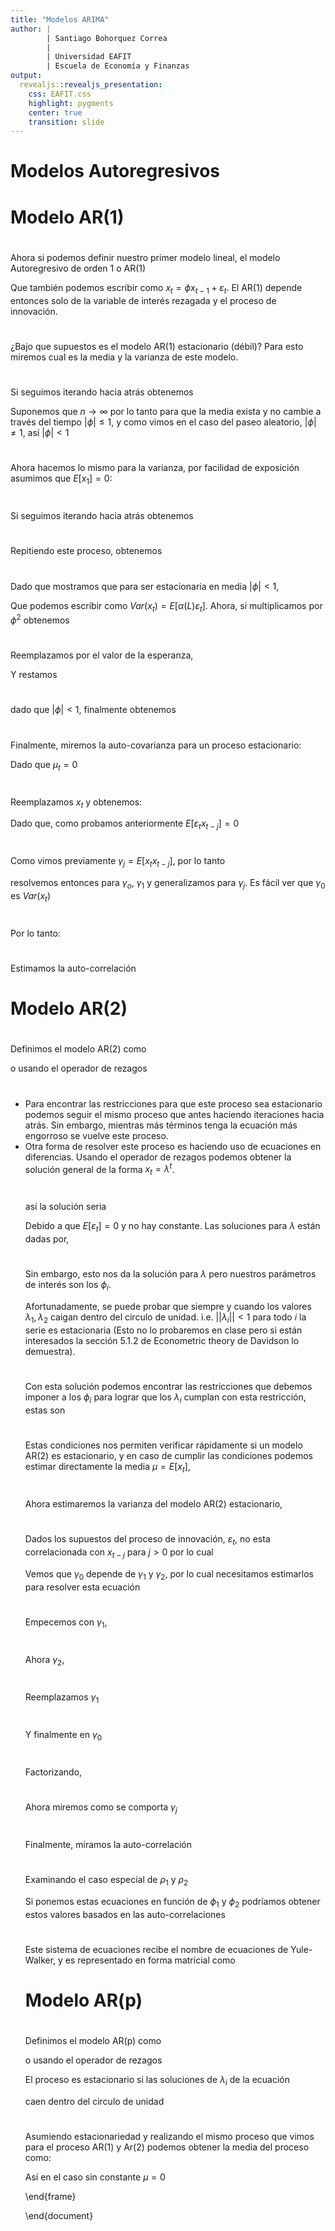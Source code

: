 ---
title: "Modelos ARIMA"
author: |
        | Santiago Bohorquez Correa
        |
        | Universidad EAFIT
        | Escuela de Economía y Finanzas
output:
  revealjs::revealjs_presentation:
    css: EAFIT.css
    highlight: pygments
    center: true
    transition: slide
---


# Modelos Autoregresivos

# Modelo AR(1)

#
Ahora si podemos definir nuestro primer modelo lineal, el modelo Autoregresivo de orden 1 o AR(1)

\begin{equation}
    (1-\phi  L)x_t = \varepsilon_t
\end{equation}

Que también podemos escribir como $x_t = \phi x_{t-1} + \varepsilon_t$. El AR(1)  depende entonces solo de la variable de interés rezagada y el proceso de innovación. 


#

¿Bajo que supuestos es el modelo AR(1) estacionario (débil)? Para esto miremos cual es la media y la varianza de este modelo.

\begin{align}
    E(x_t) & = E(\phi x_{t-1} + \varepsilon_t) \\
   & =   \phi E(x_{t-1}) + E(\varepsilon_t)  \\
  & =  \phi E[ (\phi x_{t-2} + \varepsilon_{t-1})] +  E(\varepsilon_t) \text{ Repetimos el proceso} \\
   & =   \phi^2 E[ x_{t-2}] +  \phi E[ \varepsilon_{t-1}] +  E(\varepsilon_t) \\
                 & =   \phi^2 E[(\phi x_{t-3} + \varepsilon_{t-2})]  +  \phi E[ \varepsilon_{t-1}] +  E(\varepsilon_t)
\end{align}

#

Si seguimos iterando hacia atrás obtenemos 
\begin{align}
    E(x_t) & = \phi^n E[x_{t-n}] + \phi^{n-1} E[\varepsilon_{t-(n-1)}]  + \dots + \phi E[ \varepsilon_{t-1}] +  E(\varepsilon_t) \\
    \\
    E(x_t) & = \phi^n E[x_{t-n}] + 0 + \dots + 0 + 0 \\
    E(x_t) & = \phi^n E[x_{t-n}]
\end{align}    

Suponemos que $n \rightarrow \infty$ por lo tanto para que la media exista y no cambie a través del tiempo $|\phi | \leq 1$, y como vimos en el caso del paseo aleatorio, $|\phi | \neq 1$, así $|\phi | < 1$

#

Ahora hacemos lo mismo para la varianza, por facilidad de exposición asumimos que $E[x_1] = 0$:    

\begin{align}
Var(x_t) & = E[(x_t - E[x_t])^2] \\
         & = E[x_t^2] \\
  & = E[(\phi x_{t-1} + \varepsilon_t)^2]  \\
  & = E[(\phi x_{t-1})^2] + 2E[\phi x_{t-1}\varepsilon_t] + E[\varepsilon_t^2] \\
         & = \phi^2 E[x_{t-1}^2] + 0 + E[\varepsilon_t^2] 
\end{align}    

#

Si seguimos iterando hacia atrás obtenemos


\begin{align}
Var(x_t) & = \phi^2 E[(\phi x_{t-2} + \varepsilon_{t-1})^2] + E[\varepsilon_t^2] \\
         & = \phi^4 E[x_{t-2}^2] + \phi^2 E[\varepsilon_{t-1}^2] + E[\varepsilon_t^2] \\
\end{align}

#
Repitiendo este proceso, obtenemos

\begin{align}
Var(x_t) & = \phi^{2n} E[x_{t-n}^2] + \phi^{2(n-1)} E[\varepsilon_{t-n}^2 ] + \dots  \\
& + \phi^2 E[\varepsilon_{t-1}^2] + E[\varepsilon_t^2]
\end{align}    

#


Dado que mostramos que para ser estacionaria en media $|\phi| < 1$, 

\begin{align}
Var(x_t) & = \phi^{2(n-1)} E[\varepsilon_{t-n}^2 ] + \dots  + \phi^2 E[\varepsilon_{t-1}^2] + E[\varepsilon_t^2]
\end{align}

Que podemos escribir como $Var(x_t) = E[\alpha(L)\varepsilon_t]$. Ahora, si multiplicamos por $\phi^2$ obtenemos

\begin{align}
\phi^2E[\alpha(L)\varepsilon_t] & =  \phi^{2n} E[\varepsilon_{t-n}^2 ] + \dots  + \phi^4 E[\varepsilon_{t-1}^2] + \phi^2 E[\varepsilon_t^2]   
\end{align}

#

Reemplazamos por el valor de la esperanza,

\begin{align}
E[\alpha(L)\varepsilon_t] & =  \phi^{2(n-1)} \sigma^2 + \dots  + \phi^2 \sigma^2 + \sigma^2 \\
\phi^2E[\alpha(L)\varepsilon_t] & = \phi^{2n} \sigma^2 + \dots  + \phi^4 \sigma^2 + \phi^2 \sigma^2 
\end{align}

Y restamos

\begin{align}
E[\alpha(L)\varepsilon_t] - \phi^2E[\alpha(L)\varepsilon_t] & = \phi^{2(n-1)} \sigma^2 + \dots  + \phi^2 \sigma^2 + \sigma^2  \\
& -  \phi^{2n} \sigma^2 -  \dots  - \phi^4 \sigma^2 - \phi^2 \sigma^2 \\
(1 - \phi) E[\alpha(L)\varepsilon_t] & =  \sigma^2 -  \phi^{2n} \sigma^2 
\end{align}

#

dado que $|\phi | < 1$, finalmente obtenemos 

\begin{align}
    E[\alpha(L)\varepsilon_t] & = \frac{\sigma^2}{1 - \phi^2} \\
    Var(x_t) & = \frac{\sigma^2}{1 - \phi^2}
\end{align}

#

Finalmente, miremos la auto-covarianza para un proceso estacionario:

\begin{align}
    \gamma_j & = cov(x_t,x_{t-j}) \\
             & = E[(x_t x_{t-j}) - \mu_t\mu_{t-j}] \\
             & = E[x_t x_{t-j}]
\end{align}

Dado que $\mu_t=0$

#
    
Reemplazamos $x_t$ y obtenemos:

\begin{align}
    \gamma_j & = E[ (\phi x_{t-1} + \varepsilon_t ) x_{t-j}] \\
  & = E[ \phi x_{t-1} x_{t-j} + \varepsilon_t x_{t-j}] \\
   & = \phi E[x_{t-1} x_{t-j}] + E[\varepsilon_t x_{t-j}] \\
    & = \phi E[x_{t-1} x_{t-j}]
\end{align}

Dado que, como probamos anteriormente $E[\varepsilon_t x_{t-j}]=0$   


#
Como vimos previamente $\gamma_j = E[x_t x_{t-j}]$, por lo tanto     

\begin{equation}
    \gamma_j = \phi \gamma_{j-1}
\end{equation}

resolvemos entonces para $\gamma_o$, $\gamma_1$ y generalizamos para $\gamma_j$. Es fácil ver que $\gamma_0$ es $Var(x_t)$

#
Por lo tanto:

\begin{align}
    \gamma_0 & = \frac{\sigma^2}{1 - \phi^2} \\
    \gamma_1 & = \phi \frac{\sigma^2}{1 - \phi^2} \\
    \gamma_2 & = \phi^2 \frac{\sigma^2}{1 - \phi^2} \\
             & \vdots \\
    \gamma_j & = \phi^j \frac{\sigma^2}{1 - \phi^2}        
\end{align}
 
    
#

Estimamos la auto-correlación

\begin{align}
    \rho_0 & = \frac{\gamma_0}{\gamma_0}  = 1 \\
    \rho_1 & =  \frac{\phi \gamma_0}{\gamma_0}  = \phi \\
    \rho_2 & =  \frac{\phi \gamma_1}{\gamma_0}  = \phi^2 \\
             & \vdots  \\
    \rho_j & =  \frac{\phi \gamma_{j-1}}{\gamma_0}  = \phi^j       
\end{align}
 
    
# Modelo AR(2)

#
Definimos el modelo AR(2) como
     
\begin{equation}
        x_t = \phi_1 x_{t-1} + \phi_2 x_{t-2} + \varepsilon_t 
\end{equation}
    
 o usando el operador de rezagos
    
  \begin{equation}\label{eq:Lar2}
        (1-\phi_1 L - \phi_2 L^2) x_t = \varepsilon_t
  \end{equation}
    
#
 
<ul>
<li>Para encontrar las restricciones para que este proceso sea estacionario podemos seguir el mismo proceso que antes haciendo iteraciones hacia atrás. Sin embargo, mientras más términos tenga la ecuación más engorroso se vuelve este proceso.</li>
<li> Otra forma de resolver este proceso es haciendo uso de ecuaciones en diferencias. Usando el operador de rezagos podemos obtener la solución general de la forma $x_t = \lambda^t$.</li>


#

así la solución seria

\begin{equation}
    \lambda^2 - \phi_1 \lambda - \phi_2 = 0  
\end{equation}

Debido a que $E[\varepsilon_t]=0$ y no hay constante. Las soluciones para $\lambda$ están dadas por,

\begin{equation}
 \lambda_1, \lambda_2 = \frac{\phi_1 \pm \sqrt{\phi_1^2 + 4\phi_2}}{2} 
\end{equation}

#

Sin embargo, esto nos da la solución para $\lambda$ pero nuestros parámetros de interés son los $\phi_i$. 

Afortunadamente, se puede probar que siempre y cuando los valores $\lambda_1, \lambda_2$ caigan dentro del circulo de unidad. i.e. $|| \lambda_i || < 1$ para todo $i$ la serie es estacionaria (Esto no lo probaremos en clase pero si están interesados la sección 5.1.2 de Econometric theory de Davidson lo demuestra).

#

Con esta solución podemos encontrar las restricciones que debemos imponer a los $\phi_i$ para lograr que los $\lambda_i$ cumplan con esta restricción, estas son 

\begin{align}
    \phi_1 + \phi_2 & < 1 \\
     -\phi_1 + \phi_2 & < 1 \\
    | \phi_2 | & < 1
\end{align}


#
    
Estas condiciones nos permiten verificar rápidamente si un modelo AR(2) es estacionario, y en caso de cumplir las condiciones podemos estimar directamente la media $\mu = E[x_t]$,

\begin{align}
    \mu & = E[\phi_1 x_{t-1} + \phi_2 x_{t-2} + \varepsilon_t ] \\
  & = \phi_1  E[x_{t-1}] + \phi_2 E[x_{t-2}] + E[\varepsilon_t] \\
 &  = \phi_1 \mu + \phi_2 \mu + E[\varepsilon_t]   \\
 (1 - \phi_1 - \phi_2) \mu & =  E[\varepsilon_t] \\
 \mu & = \frac{E[\varepsilon_t]}{1 - \phi_1 - \phi_2} = 0
\end{align}

#
   
Ahora estimaremos la varianza del modelo AR(2) estacionario,

\begin{align}
    \gamma_0 & = E[(x_t - E[x_t])^2] \\
             & = E[x_t^2] \\
             & = E[x_t x_t] \\
             & = E[(\phi_1 x_{t-1} + \phi_2 x_{t-2} + \varepsilon_t)x_t ] \\
 & = \phi_1 E[x_{t-1}x_{t} + \phi_2 E[x_{t-2} x_t] + E[\varepsilon_t x_t] \\
    & = \phi_1 \gamma_1 + \phi_2 \gamma_2 + E[\varepsilon_t (\phi_1 x_{t-1} + \phi_2 x_{t-2} + \varepsilon_t)] 
\end{align}

#

Dados los supuestos del proceso de innovación, $\varepsilon_t$, no esta correlacionada con $x_{t-j}$ para $j>0$ por lo cual 

\begin{align}
    \gamma_0  & = \phi_1 \gamma_1 + \phi_2 \gamma_2 + E[\varepsilon_t^2] \\
              & = \phi_1 \gamma_1 + \phi_2 \gamma_2 + \sigma^2
\end{align}

Vemos que $\gamma_0$ depende de $\gamma_1$ y $\gamma_2$, por lo cual necesitamos estimarlos para resolver esta ecuación 

#
    
Empecemos con $\gamma_1$,

\begin{align}
    \gamma_1  & = E[(x_t x_{t-1}) - \mu_t \mu_{t-1}] \\
              & = E[x_t x_{t-1}] \\
              & = E[(\phi_1 x_{t-1} + \phi_2 x_{t-2} + \varepsilon_t)x_{t-1}] \\
 & = \phi_1 E[x_{t-1}x_{t-1}] + \phi_2 E[x_{t-2}x_{t-1}] + E[\varepsilon_t x_{t-1}] \\
 & = \phi_1 \gamma_0 + \phi_2 \gamma_1 \\
 (1 - \phi_2) \gamma_1 & = \phi_1 \gamma_0 \\
 \gamma_1 & = \frac{\phi_1 \gamma_0}{1 - \phi_2 } 
\end{align}

#

Ahora $\gamma_2$,

\begin{align}
    \gamma_2  & = E[x_t x_{t-2}] \\
              & = E[(\phi_1 x_{t-1} + \phi_2 x_{t-2} + \varepsilon_t)x_{t-2}] \\
 & = \phi_1 E[x_{t-1}x_{t-2}] + \phi_2 E[x_{t-2}x_{t-2}] + E[\varepsilon_t x_{t-2}] \\
 & = \phi_1 \gamma_1 + \phi_2 \gamma_0  \\
\end{align}

#

Reemplazamos $\gamma_1$

\begin{align}
  \gamma_2 & = \phi_1 \frac{\phi_1 \gamma_0}{1 - \phi_2 } + \phi_2 \gamma_0  \\
           & =  \left( \frac{\phi_1^2}{1 - \phi_2 } + \phi_2 \right) \gamma_0  \\
 & =  \frac{\phi_1^2 + \phi_2(1 - \phi_2)}{1 - \phi_2 } \gamma_0       
\end{align}

#

Y finalmente en  $\gamma_0$

\begin{align}
  \gamma_0 & = \phi_1  \frac{\phi_1 \gamma_0}{1 - \phi_2 } + \phi_2 \frac{\phi_1^2 + \phi_2 (1 - \phi_2)}{1 - \phi_2 } \gamma_0 + \sigma^2 \\
 (1- \phi_2) \gamma_0  & = [\phi_1^2 + \phi_2 (\phi_1^2 + \phi_2 (1- \phi_2)) ] \gamma_0 + (1- \phi_2) \sigma^2 \\
(1- \phi_2) \gamma_0 & = [\phi_1^2 (1 + \phi_2) + \phi_2^2 (1 - \phi_2)] \gamma_0 + (1- \phi_2) \sigma^2  \\ 
[ (1- \phi_2) - \phi_1^2 & (1 + \phi_2)  - \phi_2^2 (1 - \phi_2) ]  \gamma_0  = (1- \phi_2) \sigma^2 \\
[(1- \phi_2^2) (1 - \phi_2)  & - \phi_1^2 (1 + \phi_2)]  \gamma_0  = (1- \phi_2) \sigma^2 
\end{align}

#

Factorizando,

\begin{align}
[(1 + \phi_2) (1 - \phi_2)^2  & - \phi_1^2 (1 + \phi_2)]  \gamma_0  = (1- \phi_2) \sigma^2 \\
 \gamma_0 & = \frac{(1- \phi_2)}{(1 + \phi_2) [(1 - \phi_2)^2 - \phi_1^2] } \sigma^2 
\end{align}


#

Ahora miremos como se comporta $\gamma_j$

\begin{align}
    \gamma_j  & = E[(x_t x_{t-j}) - \mu_t \mu_{t-j}] \\
              & = E[x_t x_{t-j}] \\
              & = E[(\phi_1 x_{t-1} + \phi_2 x_{t-2} + \varepsilon_t)x_{t-j}] \\
& = \phi_1 E[x_{t-1}x_{t-j}] + \phi_2 E[x_{t-2}x_{t-j}] + E[\varepsilon_t x_{t-j}] \\
\gamma_j & = \phi_1 \gamma_{j-1} + \phi_2 \gamma_{j-2}  
\end{align}


#

Finalmente, miramos la auto-correlación 

\begin{align}
    \rho_j  & = \frac{\phi_1 \gamma_{j-1} + \phi_2 \gamma_{j-2}}{\gamma_0} \\
            & = \phi_1 \rho_{j-1} + \phi_2 \rho_{j-2}
\end{align}

#

Examinando el caso especial de $\rho_1$ y $\rho_2$

\begin{align}
    \rho_1  & = \phi_1 + \phi_2 \rho_{1} \\
    \rho_2  & = \phi_1 \rho_1 + \phi_2
\end{align}

Si ponemos estas ecuaciones en función de $\phi_1$ y $\phi_2$ podríamos obtener estos valores basados en las auto-correlaciones

\begin{align}
    \phi_1  & = \rho_1 -  \phi_2 \rho_{1} \\
    \phi_2  & = - \phi_1 \rho_1 + \rho_2
\end{align}

#

Este sistema de ecuaciones recibe el nombre de ecuaciones de Yule-Walker, y es representado en forma matricial como

\begin{equation}
\begin{bmatrix}
 \phi_1 \\ 
\phi_2
\end{bmatrix}    
=
\begin{bmatrix}
 1 & \rho_1 \\ 
\rho_1 & 1
\end{bmatrix}^{-1}  
\begin{bmatrix}
 \rho_1 \\ 
\rho_2
\end{bmatrix} 
\end{equation}

# Modelo AR(p)

#

Definimos el modelo AR(p) como
     
  \begin{equation}
         x_t = \phi_1 x_{t-1} + \phi_2 x_{t-2} + \dots + \phi_p x_{t-p} + \varepsilon_t \label{eq:arp}
     \end{equation}
    
  o usando el operador de rezagos
    
\begin{equation}
       \phi(L)x_t = \varepsilon_t
  \end{equation}

El proceso es estacionario si las soluciones de $\lambda_i$ de la ecuación

\begin{equation}
    \lambda^p - \phi_1 \lambda^{p-1} - \dots - \phi_p = 0  
\end{equation}

caen dentro del circulo de unidad    

#

Asumiendo estacionariedad y realizando el mismo proceso que vimos para el proceso AR(1) y Ar(2) podemos obtener la media del proceso como:

\begin{equation}
\mu = \frac{E[\varepsilon_t]}{1- \phi_1 - \phi_2 - \dots - \phi_p}    
\end{equation}

Así en el caso sin constante $\mu = 0$

\end{frame}

\begin{frame}{Modelo AR(p)}
    
Ahora para estimar las auto-covarianzas usando la misma estrategia que utilizamos para el modelo AR(2).

\begin{align*}
E[x_t x_{t-j}] & =  E[(\phi_1 x_{t-1} + \phi_2 x_{t-2} + \dots + \phi_p x_{t-p} +  \varepsilon_t) x_{t-j}] \\
E[x_t x_{t-j}] & = \phi_1 E[x_{t-1}x_{t-j}] + \phi_2 E[x_{t-2}x_{t-j}] + \dots + \phi_p E[x_{t-p} x_{t-j}] \\
& + E[\varepsilon_t x_{t-j}] \\
\visible<2-> { \gamma_j & = \phi_1 \gamma_{j-1} + \phi_2 \gamma_{j-2} + \dots + \phi_p \gamma_{j-p} + E[\varepsilon_t x_{t-j}]
}
\end{align*}
\end{frame}

\begin{frame}{Modelo AR(p)}
Ahora podemos estimar la varianza, como $\gamma_0$

\begin{equation}
    \gamma_j  = \phi_1 \gamma_{1} + \phi_2 \gamma_{2} + \dots + \phi_p \gamma_{p} + \sigma^2
\end{equation}

\visible<2->{Y para valores de $j>0$

\begin{equation}\label{gamma:arp}
    \gamma_j = \phi_1 \gamma_{j-1} + \phi_2 \gamma_{j-2} + \dots + \phi_p \gamma_{j-p} 
\end{equation}

}
\end{frame}

\begin{frame}{Modelo AR(p)}
    
Y para las auto-correlaciones dividimos la ecuación \ref{gamma:arp} por $\gamma_0$ y obtenemos

\begin{equation}
   \rho_j = \phi_1 \rho_{j-1} + \phi_2 \rho_{j-2} + \dots + \phi_p \rho_{j-p}  
\end{equation}
   
\visible<2->{con esto podemos estimar las ecuaciones de Yule-Walker, 
 
 \begin{align*}
    \rho_1  & = \phi_1  + \phi_2 \rho_1 + \dots + \phi_p \rho_{p-1}  \\
    \rho_2  & = \phi_1 \rho_1 + \phi_2  + \dots + \phi_p \rho_{p-2} \\
            &  \vdots \\
    \rho_p  & = \phi_1 \rho_{p-1} + \phi_2 \rho_{p-2} + \dots + \phi_p 
\end{align*}
}
\end{frame}

\begin{frame}{Modelo AR(p)}

Y en forma matricial para los términos de $\phi$,

\begin{equation}
\begin{bmatrix}
 \phi_1 \\ 
\phi_2 \\
\vdots \\
\phi_p
\end{bmatrix}    
=
\begin{bmatrix}
 1 & \rho_1 & \dots & \rho_{p-1} \\ 
\rho_1 & 1 & \dots & \rho_{p-2} \\
\vdots & \vdots & \ddots & \vdots \\
\rho_{p-1} & \rho_{p-2} & \dots & 1 
\end{bmatrix}^{-1}  
\begin{bmatrix}
 \rho_1 \\ 
\rho_2 \\
\vdots \\
\rho_p
\end{bmatrix} 
\end{equation}

    
\end{frame}

\section{Modelos de Medias Móviles}
\frame{\tableofcontents[currentsection]}

\begin{frame}{MA(1)}

Ahora miramos  los modelos de medias móviles, empezamos por el modelo de medias móviles de orden 1, o MA(1).

\visible<2->{Un modelo MA(1) se define como,

\begin{equation}
    x_t = \varepsilon_t - \theta \varepsilon_{t-1}
\end{equation}

usando el operador de rezagos $x_t = (1-\theta L) \varepsilon_{t}$
}
\end{frame}

\begin{frame}{MA(1)}
Ahora calculamos la esperanza de este proceso,

\begin{align*}
    E[x_t] & = E[\varepsilon_t - \theta \varepsilon_{t-1}] \\
    E[x_t] & = E[\varepsilon_t] - \theta E[\varepsilon_{t-1}] \\
    E[x_t] & = 0
\end{align*}

\end{frame}

\begin{frame}{MA(1)}

Y la varianza

\begin{align*}
    \gamma_0 & = E[x_t x_t] \\
             &  = E[(\varepsilon_t - \theta \varepsilon_{t-1})^2] \\
\visible<2->{  & = E[\varepsilon_t^2] - 2\theta E[\varepsilon_t \varepsilon_{t-1}] + \theta^2 E[\varepsilon_{t-1}^2]} \\
\visible<3->{    & = \sigma^2 + \theta^2 \sigma^2 \\
                & = \sigma^2 (1+\theta^2)}
\end{align*}
    
\end{frame}

\begin{frame}{MA(1)}

Ahora, estimamos la auto-covarianza $\gamma_j$ del proceso,

\begin{align*}
    \gamma_j & = E[x_t x_{t-j}] \\
             & = E[(\varepsilon_t - \theta \varepsilon_{t-1})((\varepsilon_{t-j} - \theta \varepsilon_{t-j-1})] \\
\visible<2->{     & = E[\varepsilon_t \varepsilon_{t-j}] - \theta E[ \varepsilon_{t-1} \varepsilon_{t-j}] 
                        - \theta E[ \varepsilon_{t} \varepsilon_{t-j-1}] + \theta^2 E[ \varepsilon_{t-1} \varepsilon_{t-j-1}]}
\end{align*}    
    
\end{frame}

\begin{frame}{MA(1)}

Si  $j = 1$ obtenemos,

\begin{align*}
    \gamma_1     & = E[\varepsilon_t \varepsilon_{t-1}] - \theta E[ \varepsilon_{t-1} \varepsilon_{t-1}] 
                        - \theta E[ \varepsilon_{t} \varepsilon_{t-2}] + \theta^2 E[ \varepsilon_{t-1} \varepsilon_{t-2}] \\
\visible<2->{                 & =  0  - \theta \sigma^2 - 0 + 0 \\
                & =   - \theta \sigma^2 }      
\end{align*}    

\visible<3->{si $j=2$,
\begin{align*}
    \gamma_2     & = E[\varepsilon_t \varepsilon_{t-2}] - \theta E[ \varepsilon_{t-1} \varepsilon_{t-2}] 
                        - \theta E[ \varepsilon_{t} \varepsilon_{t-3}] + \theta^2 E[ \varepsilon_{t-1} \varepsilon_{t-3}] \\
                 & = 0
\end{align*} 
}

\end{frame}

\begin{frame}{MA(1)}

En general, para todo $j>1$, obtenemos


\begin{align*}
    \gamma_j     & =  E[\varepsilon_t \varepsilon_{t-j}] - \theta E[ \varepsilon_{t-1} \varepsilon_{t-j}] 
                        - \theta E[ \varepsilon_{t} \varepsilon_{t-j-1}] + \theta^2 E[ \varepsilon_{t-1} \varepsilon_{t-j-1}] \\
                 & = 0
\end{align*} 

\visible<2->{Noten que para cualquier valor de $\theta$, el proceso es estacionario débil, ya que no se deben imponer restricciones sobre el parámetro para obtener la media, varianza o auto-covarianzas }
    
\end{frame}

\begin{frame}{MA(1)}

Finalmente, estimamos las auto-correlaciones $\rho_i$,

\begin{align*}
    \rho_1 & = \frac{\gamma_1}{\gamma_0} \\
           & = \frac{- \theta \sigma^2}{\sigma^2 (1+\theta^2)} \\
\visible<2->{     & = \frac{- \theta }{ (1+\theta^2)} }
\end{align*}

\visible<3->{y dado que $\gamma_j=0$ para todo $j>1$, esto implica que $\rho_j=0$ para todo $j>1$}
    
\end{frame}

\begin{frame}{MA(1)}

Para un proceso AR(1) vimos que se cumplía la condición $|\rho| < 1$, sin embargo para procesos MA(1) si maximizamos el posible valor de $\rho_1$ encontramos

\begin{align*}
\frac{\mathrm{d} \rho_1 }{\mathrm{d} \theta} & = \frac{-(1+\theta^2) + 2\theta^2}{(1+\theta^2)^2} = 0 \\
& -1 + \theta^2 = 0 \\
& \theta = \pm 1
\end{align*}

\visible<2->{reemplazando en $\rho_1$, obtenemos $| \rho_1 | \leq \frac{1}{2}$}

\end{frame}

\begin{frame}{MA(1)}

Ahora, miremos la invertibilidad del proceso, para esto expresamos el proceso MA(1) en términos similares al AR(1), 

\begin{align*}
  \varepsilon_t & = x_t + \theta \varepsilon_{t-1} \\
              & = x_t + \theta (x_{t-1} + \theta \varepsilon_{t-2}) \\
\visible<2->{  & = x_t + \theta x_{t-1} + \theta^2 (x_{t-2} + \theta \varepsilon_{t-3}) } \\
\visible<3->{  &     \vdots \\
              & = x_t + \theta x_{t-1} + \theta^2 x_{t-2} + \dots + \theta^n \varepsilon_{t-n}}
\end{align*}

\end{frame}

\begin{frame}{MA(1)}

Si $| \theta | < 1$ el termino $\theta^n \varepsilon_{t-n} \rightarrow 0$ cunado $n \rightarrow \infty$, por lo cual bajo esta condición podemos expresar el proceso como

\begin{align*}
  \varepsilon_t  & = x_t + \theta x_{t-1} + \theta^2 x_{t-2} + \dots + \theta^{n-1} x_{t-n-1} 
\end{align*}

\visible<2->{De esta forma pasamos de un modelo MA(1) a un AR($\infty$), a la condición $|\theta| < 1$ la llamamos la condición de invertibilidad}

\end{frame}

\begin{frame}{MA(1)}

También, si $| \theta | < 1$, podemos escribir el proceso como

\begin{equation}\label{inv:ma1}
    \varepsilon_ = \frac{1}{1-\theta L} x_t
\end{equation}

Como se ve en la ecuación \ref{inv:ma1} la condición de invertibilidad de un MA(1) es equivalente a la condición de estacionariedad de un modelo AR(1). \visible<2->{Cabe recalcar de nuevo que el proceso MA(1) siempre es estacionario!, y la condición de invertibilidad es solo para poder pasar a un modelo AR($\infty$)}
\end{frame}

\begin{frame}{MA(q)}

Ahora generalizamos para el caso con $q$ rezagos. Definimos el proceso MA(q) como,

\begin{equation}
    x_t = \varepsilon_t - \theta_1 \varepsilon_{t-1} - \theta_2  \varepsilon_{t-2} - \dots - \theta_q \varepsilon_{t-q}
\end{equation}

usando el operador de rezagos $x_t = (1-\theta_1 L - \theta_2 L^2 - \dots - \theta_q) \varepsilon_{t}$

\end{frame}

\begin{frame}{MA(q)}
Calculamos la esperanza de este proceso,

\begin{align*}
    E[x_t] & = E[\varepsilon_t - \theta_1 \varepsilon_{t-1} - \theta_2 \varepsilon_{t-2} - \dots - \theta_q \varepsilon_{t-q}] \\
    E[x_t] & = E[\varepsilon_t] - \theta E[\varepsilon_{t-1}] - \theta_2 E[\varepsilon_{t-2}] - \dots - \theta_q E[\varepsilon_{t-q}] \\
    E[x_t] & = 0
\end{align*}

\end{frame}

\begin{frame}{MA(q)}

Y la varianza

\begin{align*}
    \gamma_0 & = E[x_t x_t] \\
             &  = E[(\varepsilon_t - \theta_1 \varepsilon_{t-1} - \theta_2 \varepsilon_{t-2} \dots - \theta_q \varepsilon_{t-q})^2] \\
\visible<2->{  &  \text{Dado que la esperanza de todos los términos cruzados es cero,} } \\
\visible<3->{    & = \sigma^2 + \theta_1^2 \sigma^2 + \theta_2^2 \sigma^2 + \dots + \theta_q^2 \sigma^2 \\
                & = \sigma^2 (1+\theta_1^2 + \theta_2^2 + \dots + \theta_q^2) }
\end{align*}
    
\end{frame}

\begin{frame}{MA(q)}

Ahora, estimamos la auto-covarianza $\gamma_j$ del proceso,

\begin{align*}
    \gamma_j & = E[x_t x_{t-j}] \\
             & = E[(\varepsilon_t - \theta_1 \varepsilon_{t-1} - \theta_2 \varepsilon_{t-2} - \dots - \theta_q \varepsilon_{t-q}) \\
            & (\varepsilon_{t-j} - \theta_1 \varepsilon_{t-j-1} - \theta_2 \varepsilon_{t-j-2} - \dots - \theta_q \varepsilon_{t-j-q})] \\
\end{align*}    
    
\end{frame}

\begin{frame}{MA(q)}

Veamos para el caso de $\gamma_1$,

\begin{align*}
     \gamma_1  & = E[(\varepsilon_t - \theta_1 \varepsilon_{t-1} - \theta_2 \varepsilon_{t-2} - \dots - \theta_q \varepsilon_{t-q}) \\
            & (\varepsilon_{t-1} - \theta_1 \varepsilon_{t-2}  - \theta_2 \varepsilon_{t-3} - \dots - \theta_q \varepsilon_{t-q-1})] \\
\end{align*}
    
\visible<2->{Sabemos que la esperanza de los términos $\varepsilon$ que no estén en el mismo periodo es 0. Entonces, en este caso obtendríamos,

\begin{align*}
     \gamma_1  & = - \theta_1 \sigma^2 +  \theta_1\theta_2 \sigma^2 + \dots +   \theta_{q-1}\theta_q \sigma^2 \\
\end{align*}
}    
\end{frame}

\begin{frame}{MA(q)}

Ahora para $\gamma_2$,

\begin{align*}
     \gamma_2  & = E[(\varepsilon_t - \theta_1 \varepsilon_{t-1} - \theta_2 \varepsilon_{t-2} - \dots - \theta_q \varepsilon_{t-q}) \\
            & (\varepsilon_{t-2} - \theta_1 \varepsilon_{t-3}  - \theta_2 \varepsilon_{t-4} - \dots - \theta_q \varepsilon_{t-q-2})] \\
\end{align*}
    
\visible<2->{Entonces, en este caso obtendríamos,

\begin{align*}
     \gamma_2  & = - \theta_2 \sigma^2 +  \theta_1\theta_3 \sigma^2 + \dots +  \theta_{q-2}\theta_q \sigma^2 \\
\end{align*}
}    
\end{frame}

\begin{frame}{MA(q)}

Ahora para el caso general donde $1 \leq j \leq q$

\begin{align*}
     \gamma_j  & = (-\theta_j + \theta_1 \theta_{j+1} + \theta_2 \theta_{j+2} + \dots + \theta_{q-j} \theta_q) \sigma^2
\end{align*}
    
Y $\gamma_j=0$ para $j>q$
\end{frame}

\begin{frame}{MA(q)}

Ahora para el caso general donde $1 \leq j \leq q$

\begin{align*}
     \gamma_j  & = (-\theta_j + \theta_1 \theta_{j+1} + \theta_2 \theta_{j+2} + \dots + \theta_{q-j} \theta_q) \sigma^2
\end{align*}
    
Y $\gamma_j=0$ para $j>q$
\end{frame}

\begin{frame}{MA(q)}

Ahora, estimamos las auto-correlaciones $\rho_j$,

\begin{align*}
    \rho_j & = \frac{\gamma_j}{\gamma_0} \\
           & = \frac{-\theta_j + \theta_1 \theta_{j+1} + \theta_2 \theta_{j+2} + \dots + \theta_{q-j} \theta_q}{1+\theta_1^2 + \theta_2^2 + \dots + \theta_q^2}
 \end{align*}
 
 para todo $1 \leq j \leq q$ y $\rho_j=o$ para todo $j>q$ 
\end{frame}


\begin{frame}{MA(q)}\label{inv:maq}

Finalmente para invertibilidad del proceso MA(q) se debe cumplir que las soluciones de la ecuación, 

\begin{equation}
    \lambda^q - \theta_1 \lambda^{q-1} - \theta_2 \lambda^{q-2} - \dots - \theta_q = 0  
\end{equation}

caigan dentro del circulo de unidad. Este problema es equivalente al que realizamos para encontrar la estacionariedad del proceso AR(p). \hyperlink{inv:ar1}{\beamergotobutton{Invertibilidad}}


\end{frame}


\section{Modelos ARMA}
\frame{\tableofcontents[currentsection]}

\begin{frame}{ARMA(p,q)}

Definimos el proceso ARMA(p,q) como,

\begin{equation}
    x_t = \phi_1 x_{t-1} + \phi_2 x_{t-2} + \dots +  \phi_p x_{t-p} + \varepsilon_t - \theta_1 \varepsilon_{t-1} - \theta_2 \varepsilon_{t-2} - \dots - \theta_q\varepsilon_{t-q} 
\end{equation}

o usando el operado de rezagos $\phi(L)x_t = \theta(L)\varepsilon_t$

    
\end{frame}

\begin{frame}{ARMA(p,q)}

El proceso es estacionario si las soluciones para $\lambda$ de la ecuación $\lambda^p + \phi_1 \lambda^{p-1} + \dots + \phi_p = 0 $ caen dentro del circulo de unidad y bajo este supuesto es fácil ver que para nuestro modelo 

\begin{align*}
    E[x_t] & = 0
\end{align*}


    
\end{frame}


\begin{frame}{ARMA(p,q)}

Y la varianza,

\begin{align*}
    \gamma_0 & = E[x_t^2] \\
            & = E[(\phi_1 x_{t-1} + \phi_2 x_{t-2} + \dots +  \phi_p x_{t-p} + \varepsilon_t - \theta_1 \varepsilon_{t-1} - \\
            & \theta_2 \varepsilon_{t-2} - \dots - \theta_q\varepsilon_{t-q} )^2] \\ 
           & = \phi_1^2 E[x_{t-1}^2] + \phi_2^2 E[x_{t-2}^2] + \dots + E[\varepsilon_t^2] + \theta^2 E[\varepsilon_{t-1}^2] + \dots  \\
           & + 2 \phi E[x_{t-1}\varepsilon_t]  - 2 \theta \phi  E[x_{t-1}\varepsilon_{t-1}] - 2 \theta E[\varepsilon_t \varepsilon_{t-1}] + \dots \\
          & - 2 \phi_p \theta_q E[x_{t-p}\varepsilon_{t-q}]
\end{align*}

\end{frame}

\begin{frame}{ARMA(p,q)}

Bajo el supuesto de estacionariedad, y sabiendo que $E[x_t\varepsilon_t] = \sigma^2$, obtenemos 

\begin{align*}
    \gamma_0 &  = \phi_1^2 \gamma_0 + \phi_2^2 \gamma_0 + \dots + \sigma^2 + \theta_1^2 \sigma^2 + \dots \\
    & - 2 \theta_1 \phi_1 \sigma^2 - \dots - \phi_j \theta_j \sigma^2  \\
\gamma_0 & = \frac{(1+\theta_1^2 + \dots + \theta_q^2 - 2 \theta_1 \phi_1 - \dots - 2 \theta_i \phi_i) \sigma^2}{1-\phi_1^2 - \dots - \phi_p^2}
\end{align*}

donde $i = Min(p,q)$

\end{frame}

\begin{frame}{ARMA(p,q)}

Para las auto-covarianzas tenemos,
\begin{align*}
\gamma_j & = E[x_t x_{t-j}] \\
         & = \phi_1 E[x_{t-1} x_{t-j}] + \phi_2 E[x_{t-2} x_{t-j}] + \dots + E[\varepsilon_t  x_{t-j}] \\
         & - \theta_1 E[\varepsilon_{t-1} x_{t-j}] - \dots - \theta_q E[\varepsilon_{t-q} x_{t-j}]  \\
\visible<2->{         & = \phi_1 \gamma_{j-1} + \dots + \phi_p \gamma_{j-p} + E[\varepsilon_t  x_{t-j}] \\
         & - \theta_1 E[\varepsilon_{t-1} x_{t-j}] - \dots - \theta_q E[\varepsilon_{t-q} x_{t-j}] }
\end{align*}

\end{frame}



\begin{frame}{ARMA(p,q)}

para $\gamma_j$ donde $1 \leq j \leq q$ sería,

\begin{align*}
\gamma_j & = \phi_1 \gamma_{j-1} + \dots + \phi_p \gamma_{j-p}  \\
         & - \theta_1 E[\varepsilon_{t-1} x_{t-j}] - \dots - \theta_q E[\varepsilon_{t-q} x_{t-j}]
\end{align*}

\visible<2->{Y para $j>q$ obtenemos
\begin{align*}
\gamma_j & = \phi_1 \gamma_{j-1} + \dots + \phi_p \gamma_{j-p} 
\end{align*}

}
\end{frame}

\begin{frame}{ARMA(p,q)}

Por lo tanto la auto-correlación para $1 \leq j \leq q$ sería,

\begin{align}
    \rho_j & = \phi_1 \rho_{j-1} + \dots + \phi_p \rho_{j-p}  \\
         & + \frac{- \theta_1 E[\varepsilon_{t-1} x_{t-j}] - \dots - \theta_q E[\varepsilon_{t-q} x_{t-j}]}{\gamma_0}
\end{align}

\visible<2->{y para $j>q$

\begin{align*}
    \rho_j & =\phi_1 \rho_{j-1} + \dots + \phi_p \rho_{j-p} 
\end{align*}
}

\end{frame}


\begin{frame}{ARMA(p,q)}

En los modelos ARMA(p,q) es conveniente factorizar las raíces de la parte autorregresiva y la parte de medias moviles, 

\begin{equation}
    \lambda^p + \phi_1 \lambda^{p-1} + \dots + \phi_p = 0
\end{equation}

\visible<2->{y,

\begin{equation}
    \delta^q + \theta_1 \delta^{q-1} + \dots + \theta_q = 0
\end{equation}
}
\end{frame}

\begin{frame}{ARMA(p,q)}

En los modelos ARMA(p,q) es conveniente factorizar las raíces de la parte autorregresiva y la parte de medias moviles, 

\begin{equation}
    \lambda^p + \phi_1 \lambda^{p-1} + \dots + \phi_p = 0
\end{equation}

\visible<2->{y,

\begin{equation}
    \delta^q + \theta_1 \delta^{q-1} + \dots + \theta_q = 0
\end{equation}
}
\end{frame}

\begin{frame}{ARMA(p,q)}

Por lo tanto el ARMA(p,q) se puede expresar como,

\begin{equation}
    (1-\lambda_1 L) (1-\lambda_2 L) \dots (1-\lambda_p L) x_t = (1-\delta_1 L) (1-\delta_2 L) \dots (1-\delta_q L) \varepsilon_t
\end{equation}

\visible<2->{Si existen dos raíces iguales, digamos $\lambda_1 = \delta_q$ podemos expresar el procesos como un ARMA(p-1,q-1),

\begin{equation}
     (1-\lambda_2 L) \dots (1-\lambda_p L) x_t = (1-\delta_1 L) (1-\delta_2 L) \dots (1-\delta_{q-1} L) \varepsilon_t
\end{equation}
}
\end{frame}

\begin{frame}{ARMA(p,q)}

Finalmente, para invertibilidad noten que el proceso se puede escribir como MA($\infty$) o AR($\infty$), lo podemos reescribir como

\begin{equation}
    x_t = \frac{\theta(L)}{\phi(L)} \varepsilon_t
\end{equation}

Para escribir el proceso como un MA($\infty$) necesitamos entonces que $|\phi| < 1$, y de la misma forma para un AR($\infty$) se puede ver que $|\theta| < 1$

\end{frame}


\begin{frame}{ARIMA(p,d,q)}\label{arima}

A un proceso integrado $x_t$ se le denomina como ARIMA(p,d,q), si aplicando primeras diferencias $d$ veces se obtiene un un proceso estacionario $w_t$ del tipo ARMA(p,q). Este se define como,

\begin{align*}
    (1-\phi_1 L - \dots - \phi_p L^p) w_t & = (1-\theta_1 L - \dots - \theta_q L^q) \varepsilon_t \\
    (1-\phi_1 L - \dots - \phi_p L^p) (1 - L)^d x_t & = (1-\theta_1 L - \dots - \theta_q L^q) \varepsilon_t
\end{align*}

\visible<2->{O usando el operado de rezagos, $\phi(L)(1-L)^dx_t = \theta(L)\varepsilon_t $}
\end{frame}


\appendix

\begin{frame}

\end{frame}


\begin{frame}{Prueba No correlación}
\label{prueba:LIE}
\begin{align*}
    E[\varepsilon_t x_{t-j}] & = E[E(\varepsilon_t x_{t-j} | \mathcal{E}_{t-1})]  \\
             & = E[E(\varepsilon_t | \mathcal{E}_{t-1}) x_{t-j}] \\
             & = 0
\end{align*}

para todo $j>0$.       \hyperlink{var:ar1}{\beamergotobutton{Volver}} 

\end{frame}


\begin{frame}{Solución operador de rezagos}\label{sol:L}
    
La ecuación del operador de rezagos \ref{eq:Lar2} es el reciproco de la ecuación en función de $\lambda$, por lo cual en varios textos encontraran que se refiere a la estacionariedad como las soluciones $L_1, L_2$ caen fuera del circulo de unidad. Esta implicación es idéntica a lo que expuesto en la diapositiva anterior

\hyperlink{sol:lambda}{\beamergotobutton{Volver}} 


\end{frame}


\begin{frame}{Invertibilidad MA(1)}\label{inver:ma1}

Noten que la invertibilidad tiene otras implicaciones, asumamos un valor $\theta^* > 1$ de forma tal que el proceso es no-invertible, la auto-correlación sería 
\begin{align*}
  \rho_1 & = \frac{- \theta^* }{ (1+\theta^{*^2})} 
\end{align*}

\end{frame}

\begin{frame}{Invertibilidad MA(1)}
ahora, si tomamos $\theta^{**} = \frac{1}{\theta^*}$ este es un proceso invertible y la auto-correlación sería

\begin{align*}
  \rho_1 & = \frac{- \theta^{**} }{ (1+\theta^{**^2})} \\
         & = \frac{- \frac{1}{\theta^*} }{1+\left(\frac{1}{\theta^*}\right)^2} \\
\visible<2->{         & = \frac{- \frac{1}{\theta^*} }{\frac{\theta^{*^2}+1}{\theta^{*^2}}} } \\
\visible<3->{       &  =  \frac{- \theta^* }{ (1+\theta^{*^2})} }
\end{align*}

\visible<3->{ por lo tanto, se puede ver que para todo proceso no-invertible corresponde un proceso invertible con el mismo coeficiente de auto-correlación}
\end{frame}


\begin{frame}{Invertibilidad AR(1)}\label{inv:ar1}

Noten que podemos escribir el modelo AR(1) en términos de rezagos del proceso de innovación,

\begin{align*}
    x_t & = \phi x_{t-1} + \varepsilon_t \\
        & = \phi (\phi x_{t-2} + \varepsilon_{t-1}) + \varepsilon_t \\
        & \vdots \\
        & = \phi^n x_{t-n} + \sum_{j=0}^n \phi^j  \varepsilon_{t-j}
\end{align*}

Si, $|\phi| <1$ podemos escribir $x_t$ como un proceso $MA(\infty)$. En general, para los modelos AR estacionariedad implica invertibilidad  \hyperlink{inv:maq}{\beamergotobutton{Volver}}  
\end{frame}



\end{document}
